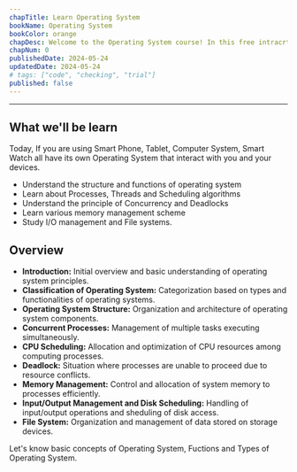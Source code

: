 ```yaml
---
chapTitle: Learn Operating System 
bookName: Operating System
bookColor: orange
chapDesc: Welcome to the Operating System course! In this free intracrtive course, we'll learn and study Beginner level to Professional level of Operating System Software.
chapNum: 0
publishedDate: 2024-05-24
updatedDate: 2024-05-24
# tags: ["code", "checking", "trial"]
published: false
---
```

---

## What we'll be learn
Today, If you are using Smart Phone, Tablet, Computer System, Smart Watch all have its own Operating System that interact with you and your devices.
- Understand the structure and functions of operating system
- Learn about Processes, Threads and Scheduling algorithms
- Understand the principle of Concurrency and Deadlocks
- Learn various memory management scheme
- Study I/O management and File systems.



## Overview
- **Introduction:** Initial overview and basic understanding of operating system principles.
- **Classification of Operating System:** Categorization based on types and functionalities of operating systems.
- **Operating System Structure:** Organization and architecture of operating system components.
- **Concurrent Processes:** Management of multiple tasks executing simultaneously.
- **CPU Scheduling:** Allocation and optimization of CPU resources among computing processes.
- **Deadlock:** Situation where processes are unable to proceed due to resource conflicts.
- **Memory Management:** Control and allocation of system memory to processes efficiently.
- **Input/Output Management and Disk Scheduling:** Handling of input/output operations and sheduling of disk access.
- **File System:** Organization and management of data stored on storage devices.

<NextUp nextChap="1" nextChapName="About Operating System" nextChapLink="/operating-system/about-operating-system"> Let's know basic concepts of Operating System, Fuctions and Types of Operating System. </NextUp>